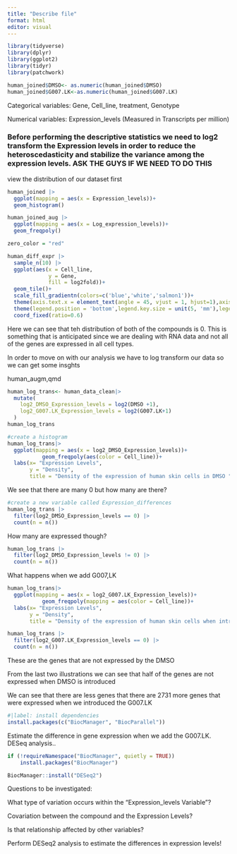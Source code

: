 ```yaml
---
title: "Describe file"
format: html
editor: visual
---
```


```r
library(tidyverse)
library(dplyr)
library(ggplot2)
library(tidyr)
library(patchwork)

```

```r
human_joined$DMSO<- as.numeric(human_joined$DMSO)
human_joined$G007.LK<-as.numeric(human_joined$G007.LK)
```

Categorical variables: Gene, Cell_line, treatment, Genotype

Numerical variables: Expression_levels (Measured in Transcripts per million)

### Before performing the descriptive statistics we need to log2 transform the Expression levels in order to reduce the heteroscedasticity and stabilize the variance among the expression levels. ASK THE GUYS IF WE NEED TO DO THIS

view the distribution of our dataset first

```r
human_joined |> 
  ggplot(mapping = aes(x = Expression_levels))+
  geom_histogram()
```

```r
human_joined_aug |>
  ggplot(mapping = aes(x = Log_expression_levels))+
  geom_freqpoly()
```

```r
zero_color = "red"

human_diff_expr |> 
  sample_n(10) |>
  ggplot(aes(x = Cell_line, 
             y = Gene, 
             fill = log2fold))+
  geom_tile()+
  scale_fill_gradientn(colors=c('blue','white','salmon1'))+
  theme(axis.text.x = element_text(angle = 45, vjust = 1, hjust=1),axis.text=element_text(size=4),axis.title=element_text(size=5))+
  theme(legend.position = 'bottom',legend.key.size = unit(5, 'mm'),legend.title= element_text(size=5),legend.text=element_text(size=5))+
  coord_fixed(ratio=0.6)
```

Here we can see that teh distribution of both of the compounds is 0. This is something that is anticipated since we are dealing with RNA data and not all of the genes are expressed in all cell types.

In order to move on with our analysis we have to log transform our data so we can get some insghts

human_augm,qmd

```r
human_log_trans<- human_data_clean|> 
  mutate(
    log2_DMSO_Expression_levels = log2(DMSO +1),
    log2_G007.LK_Expression_levels = log2(G007.LK+1)
  )
human_log_trans
```

```r
#create a histogram
human_log_trans|> 
  ggplot(mapping = aes(x = log2_DMSO_Expression_levels))+
           geom_freqpoly(aes(color = Cell_line))+
  labs(x= "Expression Levels",
       y = "Density",
       title = "Density of the expression of human skin cells in DMSO ")

```

We see that there are many 0 but how many are there?

```r

#create a new variable called Expression_differences
human_log_trans |> 
  filter(log2_DMSO_Expression_levels == 0) |> 
  count(n = n())
```

How many are expressed though?

```r
human_log_trans |> 
  filter(log2_DMSO_Expression_levels != 0) |> 
  count(n = n())
```

What happens when we add G007,LK

```r
human_log_trans|> 
  ggplot(mapping = aes(x = log2_G007.LK_Expression_levels))+
           geom_freqpoly(mapping = aes(color = Cell_line))+
  labs(x= "Expression Levels",
       y = "Density",
       title = "Density of the expression of human skin cells when introducing G007.LK")
```

```r
human_log_trans |> 
  filter(log2_G007.LK_Expression_levels == 0) |> 
  count(n = n())
```

These are the genes that are not expressed by the DMSO

From the last two illustrations we can see that half of the genes are not expressed when DMSO is introduced

We can see that there are less genes that there are 2731 more genes that were expressed when we introduced the G007.LK

```r
#|label: install dependencies
install.packages(c("BiocManager", "BiocParallel"))
```

Estimate the difference in gene expression when we add the G007.LK. DESeq analysis..

```r

if (!requireNamespace("BiocManager", quietly = TRUE))
    install.packages("BiocManager")

BiocManager::install("DESeq2")
```

Questions to be investigated:

What type of variation occurs within the "Expression_levels Variable"?

Covariation between the compound and the Expression Levels?

Is that relationship affected by other variables?

Perform DESeq2 analysis to estimate the differences in expression levels!
